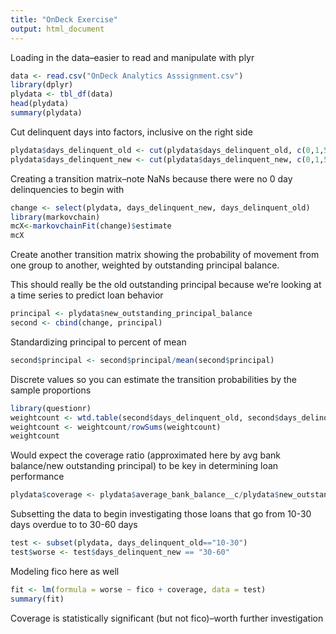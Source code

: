 ```yaml
---
title: "OnDeck Exercise"
output: html_document
---
```

Loading in the data--easier to read and manipulate with plyr

```r
data <- read.csv("OnDeck Analytics Asssignment.csv")
library(dplyr)
plydata <- tbl_df(data) 
head(plydata)
summary(plydata)
```

Cut delinquent days into factors, inclusive on the right side

```r
plydata$days_delinquent_old <- cut(plydata$days_delinquent_old, c(0,1,5,10,30,60,180), labels = c("0", "1-5", "5-10", "10-30", "30-60", "60+"), right=FALSE, include.lowest=TRUE) 
plydata$days_delinquent_new <- cut(plydata$days_delinquent_new, c(0,1,5,10,30,60,180), labels = c("0", "1-5", "5-10", "10-30", "30-60", "60+"), right=FALSE, include.lowest=TRUE)
```

Creating a transition matrix--note NaNs because there were no 0 day delinquencies to begin with

```r
change <- select(plydata, days_delinquent_new, days_delinquent_old)
library(markovchain)
mcX<-markovchainFit(change)$estimate
mcX
```

Create another transition matrix showing the probability of movement from one group to another, weighted by outstanding principal balance.

This should really be the old outstanding principal because we're looking at a time series to predict loan behavior

```r
principal <- plydata$new_outstanding_principal_balance
second <- cbind(change, principal)
```

Standardizing principal to percent of mean

```r
second$principal <- second$principal/mean(second$principal)
```

Discrete values so you can estimate the transition probabilities by the sample proportions

```r
library(questionr)
weightcount <- wtd.table(second$days_delinquent_old, second$days_delinquent_new, weights=second$principal)
weightcount <- weightcount/rowSums(weightcount)   
weightcount
```

Would expect the coverage ratio (approximated here by avg bank balance/new outstanding principal) to be key in determining loan performance

```r
plydata$coverage <- plydata$average_bank_balance__c/plydata$new_outstanding_principal_balance
```

Subsetting the data to begin investigating those loans that go from 10-30 days overdue to to 30-60 days

```r
test <- subset(plydata, days_delinquent_old=="10-30")
test$worse <- test$days_delinquent_new == "30-60"
```

Modeling fico here as well

```r
fit <- lm(formula = worse ~ fico + coverage, data = test)
summary(fit)
```

Coverage is statistically significant (but not fico)--worth further investigation